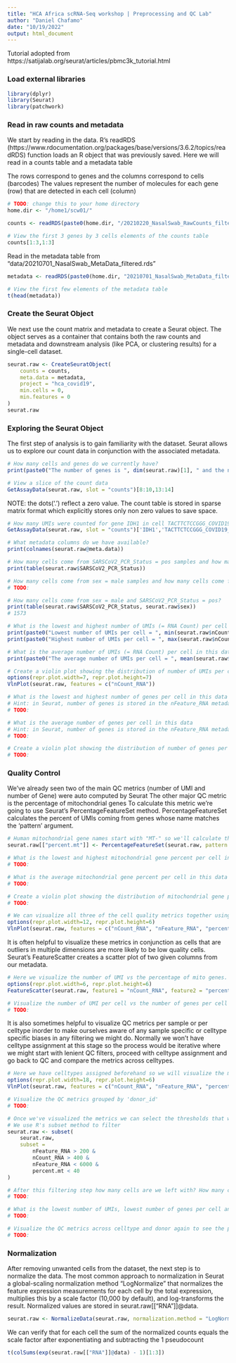 ```yaml
---
title: "HCA Africa scRNA-Seq workshop | Preprocessing and QC Lab"
author: "Daniel Chafamo"
date: "10/19/2022"
output: html_document
---
```


Tutorial adopted from https://satijalab.org/seurat/articles/pbmc3k_tutorial.html

### Load external libraries

```r
library(dplyr)
library(Seurat)
library(patchwork)
```


### Read in raw counts and metadata
We start by reading in the data. R's readRDS (https://www.rdocumentation.org/packages/base/versions/3.6.2/topics/readRDS)
function loads an R object that was previously saved. Here we will read in a counts table and a metadata table

The rows correspond to genes and the columns correspond to cells (barcodes)
The values represent the number of molecules for each gene (row) that are detected in each cell (column)

```r

# TODO: change this to your home directory
home.dir <- "/home1/scw01/"

counts <- readRDS(paste0(home.dir, "/20210220_NasalSwab_RawCounts_filtered.rds"))

# View the first 3 genes by 3 cells elements of the counts table
counts[1:3,1:3]
```

Read in the metadata table from "data/20210701_NasalSwab_MetaData_filtered.rds"
```r
metadata <- readRDS(paste0(home.dir, "20210701_NasalSwab_MetaData_filtered.rds"))

# View the first few elements of the metadata table
t(head(metadata))
```

### Create the Seurat Object

We next use the count matrix and metadata to create a Seurat object. The object serves as a container that contains both the
raw counts and metadata and downstream analysis (like PCA, or clustering results) for a single-cell dataset.

```r

seurat.raw <- CreateSeuratObject(
    counts = counts,
    meta.data = metadata,
    project = "hca_covid19",
    min.cells = 0,
    min.features = 0
)
seurat.raw
```

### Exploring the Seurat Object

The first step of analysis is to gain familiarity with the dataset.
Seurat allows us to explore our count data in conjunction with the associated metadata.

```r
# How many cells and genes do we currently have?
print(paste0("The number of genes is ", dim(seurat.raw)[1], " and the number of cells is ", dim(seurat.raw)[2]))
```

```r
# View a slice of the count data
GetAssayData(seurat.raw, slot = "counts")[8:10,13:14]
```

NOTE: the dots('.') reflect a zero value.
The count table is stored in sparse matrix format which explicitly stores only non zero values to save space.

```r
# How many UMIs were counted for gene IDH1 in cell TACTTCTCCGGG_COVID19_Participant25?
GetAssayData(seurat.raw, slot = "counts")['IDH1','TACTTCTCCGGG_COVID19_Participant25']
```

```r
# What metadata columns do we have available?
print(colnames(seurat.raw@meta.data))
```

```r
# How many cells come from SARSCoV2_PCR_Status = pos samples and how many cells come from SARSCoV2_PCR_Status = neg samples?
print(table(seurat.raw$SARSCoV2_PCR_Status))
```

```r
# How many cells come from sex = male samples and how many cells come from sex = female samples?
# TODO:
```

```r
# How many cells come from sex = male and SARSCoV2_PCR_Status = pos?
print(table(seurat.raw$SARSCoV2_PCR_Status, seurat.raw$sex))
# 1573
```

```r
# What is the lowest and highest number of UMIs (= RNA Count) per cell in this data
print(paste0("Lowest number of UMIs per cell = ", min(seurat.raw$nCount_RNA)))
print(paste0("Highest number of UMIs per cell = ", max(seurat.raw$nCount_RNA)))
```

```r
# What is the average number of UMIs (= RNA Count) per cell in this data
print(paste0("The average number of UMIs per cell = ", mean(seurat.raw$nCount_RNA)))
```

```r
# Create a violin plot showing the distribution of number of UMIs per cell
options(repr.plot.width=7, repr.plot.height=7)
VlnPlot(seurat.raw, features = c("nCount_RNA"))
```

```r
# What is the lowest and highest number of genes per cell in this data
# Hint: in Seurat, number of genes is stored in the nFeature_RNA metadata column
# TODO:
```

```r
# What is the average number of genes per cell in this data
# Hint: in Seurat, number of genes is stored in the nFeature_RNA metadata column
# TODO:
```

```r
# Create a violin plot showing the distribution of number of genes per cell
# TODO:
```

### Quality Control

We've already seen two of the main QC metrics (number of UMI and number of Gene) were auto computed by Seurat
The other major QC metric is the percentage of mitochondrial genes
To calculate this metric we're going to use Seurat's PercentageFeatureSet method.
PercentageFeatureSet calculates the percent of UMIs coming from genes whose name matches the 'pattern' argument.

```r
# Human mitochondrial gene names start with "MT-" so we'll calculate the percentage of genes matching the pattern "^MT-"
seurat.raw[["percent.mt"]] <- PercentageFeatureSet(seurat.raw, pattern = "^MT-")
```

```r
# What is the lowest and highest mitochondrial gene percent per cell in this data
# TODO:
```

```r
# What is the average mitochondrial gene percent per cell in this data
# TODO:
```

```r
# Create a violin plot showing the distribution of mitochondrial gene percent
# TODO:
```

```r
# We can visualize all three of the cell quality metrics together using Seurat's VlnPlot method
options(repr.plot.width=12, repr.plot.height=6)
VlnPlot(seurat.raw, features = c("nCount_RNA", "nFeature_RNA", "percent.mt"))
```
It is often helpful to visualize these metrics in conjunction as cells that are outliers in multiple dimensions
are more likely to be low quality cells.
Seurat's FeatureScatter creates a scatter plot of two given columns from our metadata.

```r
# Here we visualize the number of UMI vs the percentage of mito genes.
options(repr.plot.width=6, repr.plot.height=6)
FeatureScatter(seurat.raw, feature1 = "nCount_RNA", feature2 = "percent.mt")
```

```r
# Visualize the number of UMI per cell vs the number of genes per cell
# TODO:
```
It is also sometimes helpful to visualize QC metrics per sample or per celltype inorder to make ourselves aware of any
sample specific or celltype specific biases in any filtering we might do. Normally we won't have celltype assignment at
this stage so the process would be iterative where we might start with lenient QC filters, proceed with celltype assignment
and go back to QC and compare the metrics across celltypes.

```r

# Here we have celltypes assigned beforehand so we will visualize the metrics per celltype
options(repr.plot.width=18, repr.plot.height=6)
VlnPlot(seurat.raw, features = c("nCount_RNA", "nFeature_RNA", "percent.mt"), group.by = 'Coarse_Cell_Annotations')
```

```r
# Visualize the QC metrics grouped by 'donor_id'
# TODO:
```

```r
# Once we've visualized the metrics we can select the thresholds that we want to use to filter.
# We use R's subset method to filter
seurat.raw <- subset(
    seurat.raw,
    subset =
        nFeature_RNA > 200 &
        nCount_RNA > 400 &
        nFeature_RNA < 6000 &
        percent.mt < 40
)
```

```r
# After this filtering step how many cells are we left with? How many cells did this filtering remove?
# TODO:
```

```r
# What is the lowest number of UMIs, lowest number of genes per cell and highest percent mitochondrial genes now?
# TODO:
```

```r
# Visualize the QC metrics across celltype and donor again to see the post filtering distributions
# TODO:
```

### Normalization

After removing unwanted cells from the dataset, the next step is to normalize the data.
The most common approach to normalization in Seurat a global-scaling normalization method “LogNormalize”
that normalizes the feature expression measurements for each cell by the total expression,
multiplies this by a scale factor (10,000 by default), and log-transforms the result.
Normalized values are stored in seurat.raw[["RNA"]]@data.


```r
seurat.raw <- NormalizeData(seurat.raw, normalization.method = "LogNormalize", scale.factor = 10000)

```

We can verify that for each cell the sum of the normalized counts equals the scale factor after exponentiating 
and subtracting the 1 pseudocount

```r
t(colSums(exp(seurat.raw[["RNA"]]@data) - 1)[1:3])
```
